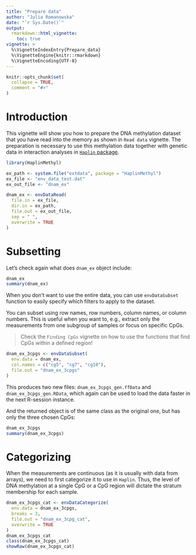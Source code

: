 ```yaml
---
title: "Prepare data"
author: "Julia Romanowska"
date: "`r Sys.Date()`"
output:
  rmarkdown::html_vignette:
    toc: true
vignette: >
  %\VignetteIndexEntry{Prepare_data}
  %\VignetteEngine{knitr::rmarkdown}
  %\VignetteEncoding{UTF-8}
---
```


```r
knitr::opts_chunk$set(
  collapse = TRUE,
  comment = "#>"
)
```

# Introduction

This vignette will show you how to prepare the DNA methylation dataset that
you have read into the memory as shown in `Read data` vignette. The preparation
is necessary to use this methylation data together with genetic data in
interaction analyses in [`Haplin` package](https://cran.r-project.org/package=Haplin).

```r
library(HaplinMethyl)

ex_path <- system.file("extdata", package = "HaplinMethyl")
ex_file <- "env_data_test.dat"
ex_out_file <- "dnam_ex"

dnam_ex <- envDataRead(
  file.in = ex_file,
  dir.in = ex_path,
  file.out = ex_out_file,
  sep = " ",
  overwrite = TRUE
)
```

# Subsetting

Let's check again what does `dnam_ex` object include:

```r
dnam_ex
summary(dnam_ex)
```

When you don't want to use the entire data, you can use `envDataSubset` function
to easily specify which filters to apply to the dataset.

You can subset using row names, row numbers, column names, or column numbers.
This is useful when you want to, e.g., extract only the measurements from
one subgroup of samples or focus on specific CpGs.

> Check the `Finding CpGs` vignette on how to use the functions that find CpGs
> within a defined region!

```r
dnam_ex_3cpgs <- envDataSubset(
  env.data = dnam_ex,
  col.names = c("cg5", "cg7", "cg10"),
  file.out = "dnam_ex_3cpgs"
)
```

This produces two new files: `dnam_ex_3cpgs_gen.ffData` and
`dnam_ex_3cpgs_gen.RData`, which again can be used to load the data faster
in the next R-session instance.

And the returned object is of the same class as the original one, but has only
the three chosen CpGs:

```r
dnam_ex_3cpgs
summary(dnam_ex_3cpgs)
```

# Categorizing

When the measurements are continuous (as it is usually with data from arrays),
we need to first categorize it to use in `Haplin`. Thus, the level of DNA
methylation at a single CpG or a CpG region will dictate the stratum membership
for each sample.

```r
dnam_ex_3cpgs_cat <- envDataCategorize(
  env.data = dnam_ex_3cpgs,
  breaks = 3,
  file.out = "dnam_ex_3cpg_cat",
  overwrite = TRUE
)
dnam_ex_3cpgs_cat
class(dnam_ex_3cpgs_cat)
showRaw(dnam_ex_3cpgs_cat)
```


